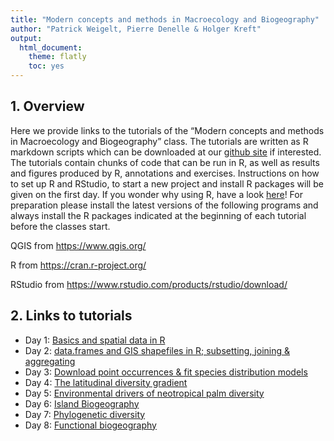 ```yaml
---
title: "Modern concepts and methods in Macroecology and Biogeography"
author: "Patrick Weigelt, Pierre Denelle & Holger Kreft"
output: 
  html_document: 
    theme: flatly
    toc: yes
---
```


## 1. Overview

Here we provide links to the tutorials of the "Modern concepts and methods in Macroecology and Biogeography" class. The tutorials are written as R markdown scripts which can be downloaded at our [github site](https://github.com/patrickweigelt/MCMMB) if interested. The tutorials contain chunks of code that can be run in R, as well as results and figures produced by R, annotations and exercises. Instructions on how to set up R and RStudio, to start a new project and install R packages will be given on the first day. If you wonder why using R, have a look [here](Day1_WhyR.html)! For preparation please install the latest versions of the following programs and always install the R packages indicated at the beginning of each tutorial before the classes start.


QGIS from <https://www.qgis.org/>

R from <https://cran.r-project.org/>

RStudio from <https://www.rstudio.com/products/rstudio/download/>

## 2. Links to tutorials

* Day 1: [Basics and spatial data in R](Day1.html)
* Day 2: [data.frames and GIS shapefiles in R; subsetting, joining & aggregating](Day2.html)
* Day 3: [Download point occurrences & fit species distribution models](Day3.html)
* Day 4: [The latitudinal diversity gradient](Day4.html)
* Day 5: [Environmental drivers of neotropical palm diversity](Day5.html)
* Day 6: [Island Biogeography](Day6.html)
* Day 7: [Phylogenetic diversity](Day7.html)
* Day 8: [Functional biogeography](Day8.html)  
